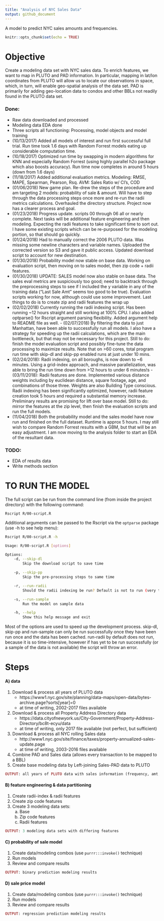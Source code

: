 ```yaml
---
title: "Analysis of NYC Sales Data"
output: github_document
---
```


A model to predict NYC sales amounts and frequencies. 

```r
knitr::opts_chunk$set(echo = TRUE)
```

# Objective
Create a modeling data set with NYC sales data. To enrich features, we want to map in PLUTO and PAD information. In particular, mapping in lat/lon coordinates from PLUTO will allow us to locate our observations in space, which, in turn, will enable geo-spatial analysis of the data set. PAD is primarily for adding geo-location data to condos and other BBLs not readily found in the PLUTO data set. 

### Done:

- Raw data downloaded and processed
- Modeling data EDA done
- Three scripts all functioning: Processing, model objects and model training
- (10/13/2017) Added all models of interest and run first successful full trial. Run time took 1.6 days with Random Forrest models eating up considerable computation time.
- (10/18/2017) Optimized run time by swapping in modern algorithms for KNN and especially Random Forrest (using highly parallel h2o package which also boosts accuracy). Run time now completes in around 5 hours (down from 1.6 days)
- (11/18/2017) Added additional evaluation metrics. Modeling: RMSE, MAPE, Spearman, Pearson, Rsq. AVM: Sales Ratio w/ CI's, COD
- (01/06/2018) New game plan. Re-drew the steps of the procedure and am targeting 2 models: probability of sale & amount. Will have to step through the data processing steps once more and re-run the radii metrics calculations. Overhauled the directory structure. Project now has a clearer process and goal.
- (01/23/2018) Progress update. scripts 00 through 06 all or nearly complete. Next tasks will be additional feature engineering and then modeling. Expecting the radii features to take significant time to sort out. I have some existing scripts which can be re-purposed for the modeling portion, so that should go quickly. 
- (01/24/2018) Had to manually correct the 2006 PLUTO data. Was missing some newline characters and variable names. Uploaded the corrected version so S3 and gave it public access. Updated download script to account for new destination. 
- (01/30/2018) Probability model now stable on base data. Working on evaluation script, then moving on to sales model, then zip code + radii features. 
- (01/30/2018) UPDATE: SALES model now also stable on base data. The sales eval metrics are suspiciously too good; need to backtrack through the preprocessing steps to see if I included the y variable in any of the training data ("Last Sale Amt" seems too good to be true). Evaluation scripts working for now, although could use some improvement. Last things to do is to create zip and radii features the wrap up
- (02/02/2018) Currently running the radii indexing script. Has been running ~12 hours straight and still working at 100% CPU. I also added optparse() for Rscript argument parsing flexibility. Added argument help to README file as well. - (02/07/2018) By filtering the data to just Manhattan, have been able to successfully run all models. I also have a strategy for speeding up the radii calculations, which are the main bottleneck, but that may not be necessary for this project. Still to do: finish the model evaluation script and possibly fine-tune the data processing to maximize results. Note that on >60 cores, total program run time with skip-dl and skip-pp enabled runs at just under 10 mins. 
- (02/24/2018): Radii indexing, on all boroughs, is now down to ~6 minutes. Using a grid-index approach, and massive parallelization, was able to bring the run time down from >12 hours to under 6 minutes!s
-(03/11/2018): Radii features are done. Implemented various distance weights including by euclidean distance, square footage, age, and combinations of those three. Weights are also Building Type conscious. Radii indexing has been significantly optimized, however, radii feature creation took 5 hours and required a substantial memory increase. Preliminary results are promising for lift over base model. Still to do: mirror the features at the zip level, then finish the evaluation scripts and run the full models.
- (11/04/2018) Both the probability model and the sales model have now run and finished on the full dataset. Runtime is approx 5 hours. I may still wish to compare Random Forrest results with a GBM, but that will be an easy adjustment. I am now moving to the analysis folder to start an EDA of the resultant data. 

### TODO: 
- EDA of results data
- Write methods section

# TO RUN THE MODEL

The full script can be run from the command line (from inside the project directory) with the following command:

`Rscript R/00-script.R`

Additional arguments can be passed to the Rscript via the `optparse` package (use -h to see help menu):

```bash
Rscript R/00-script.R -h

Usage: R/00-script.R [options]

Options:
	-d, --skip-dl
		Skip the download script to save time

	-p, --skip-pp
		Skip the pre-processing steps to same time

	-r, --run-radii
		Should the radii indexing be run? Default is not to run (very time intensive)

	-s, --run-sample
		Run the model on sample data

	-h, --help
		Show this help message and exit
```

Most of the options are used to speed up the development process. skip-dl, skip-pp and run-sample can only be run successfully once they have been run once and the data has been cached. run-radii by default does not run, because it is so time-intensive, however if has yet to be run successfully (or a sample of the data is not available) the script will throw an error. 


# Steps

#### A) data
1) Download & process all years of PLUTO data
    - https://www1.nyc.gov/site/planning/data-maps/open-data/bytes-archive.page?sorts[year]=0
    - at time of writing, 2002-2017 files available
2) Download & process all Property Address Directory data
    - https://data.cityofnewyork.us/City-Government/Property-Address-Directory/bc8t-ecyu/data
    - at time of writing, only 2017 file available (not perfect, but sufficient)
3) Download & process all NYC rolling Sales data
    - http://www1.nyc.gov/site/finance/taxes/property-annualized-sales-update.page
    - at time of writing, 2003-2016 files available
4) Combine PAD and Sales data (allows every transaction to be mapped to a BBL)
5) Create base modeling data by Left-joining Sales-PAD data to PLUTO

```ruby
OUTPUT: all years of PLUTO data with sales information (frequency, amt, etc)
```

#### B) feature engineering & data partitioning
1) Create radii-index & radii features
2) Create zip code features
3) Create 3 modeling data sets:
    a) Base
    b) Zip code features
    c) Radii features 

```ruby
OUTPUT: 3 modeling data sets with differing features
```

#### C) probability of sale model
1) Create data/modeling combos (use `purrr:::invoke()` technique)
2) Run models
3) Review and compare results
 
```ruby
OUTPUT: binary prediction modeling results
```

#### D) sale price model
1) Create data/modeling combos (use `purrr:::invoke()` technique)
2) Run models
3) Review and compare results
 

```ruby
OUTPUT: regression prediction modeling results
```






